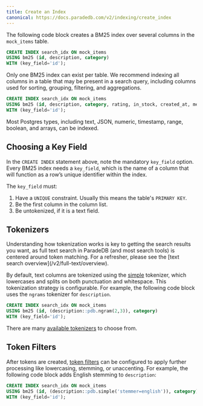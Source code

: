 ```yaml
---
title: Create an Index
canonical: https://docs.paradedb.com/v2/indexing/create_index
---
```


The following code block creates a BM25 index over several columns in the `mock_items` table.

```sql
CREATE INDEX search_idx ON mock_items
USING bm25 (id, description, category)
WITH (key_field='id');
```

Only one BM25 index can exist per table. We recommend indexing all columns in a table that may be present in a search query,
including columns used for sorting, grouping, filtering, and aggregations.

```sql
CREATE INDEX search_idx ON mock_items
USING bm25 (id, description, category, rating, in_stock, created_at, metadata, weight_range)
WITH (key_field='id');
```

Most Postgres types, including text, JSON, numeric, timestamp, range, boolean, and arrays, can be indexed.

## Choosing a Key Field

In the `CREATE INDEX` statement above, note the mandatory `key_field` option.
Every BM25 index needs a `key_field`, which is the name of a column that will function as a row’s unique identifier within the index.

The `key_field` must:

1. Have a `UNIQUE` constraint. Usually this means the table's `PRIMARY KEY`.
2. Be the first column in the column list.
3. Be untokenized, if it is a text field.

## Tokenizers

<Note>
  Understanding how tokenization works is key to getting the search results you
  want, as full text search in ParadeDB (and most search tools) is centered
  around token matching. For a refresher, please see the [text search
  overview](/v2/full-text/overview).
</Note>

By default, text columns are tokenized using the [simple](/v2/tokenizers/available_tokenizers/simple) tokenizer, which lowercases and splits on both punctuation and
whitespace. This tokenization strategy is configurable.
For example, the following code block uses the `ngrams` tokenizer for `description`.

```sql
CREATE INDEX search_idx ON mock_items
USING bm25 (id, (description::pdb.ngram(2,3)), category)
WITH (key_field='id');
```

There are many [available tokenizers](/v2/tokenizers/available_tokenizers) to choose from.

## Token Filters

After tokens are created, [token filters](/v2/token_filters/overview) can be configured to apply further processing like lowercasing, stemming, or unaccenting.
For example, the following code block adds English stemming to `description`:

```sql
CREATE INDEX search_idx ON mock_items
USING bm25 (id, (description::pdb.simple('stemmer=english')), category)
WITH (key_field='id');
```

